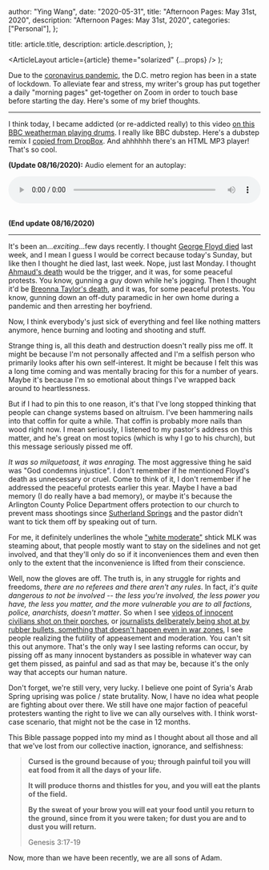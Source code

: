 
  author: "Ying Wang",
  date: "2020-05-31",
  title: "Afternoon Pages: May 31st, 2020",
  description: "Afternoon Pages: May 31st, 2020",
  categories: ["Personal"],
};

  title: article.title,
  description: article.description,
};

  <ArticleLayout article={article} theme="solarized" {...props} />
);

Due to the [coronavirus
pandemic](https://en.wikipedia.org/wiki/2019-20_coronavirus_pandemic), the D.C.
metro region has been in a state of lockdown. To alleviate fear and stress, my
writer's group has put together a daily "morning pages" get-together on Zoom in
order to touch base before starting the day. Here's some of my brief thoughts.

---

I think today, I became addicted (or re-addicted really) to this video [on this
BBC weatherman playing
drums](https://www.bbc.com/news/av/uk-england-manchester-52297848/weather-presenter-goes-viral-drumming-to-bbc-news-theme).
I really like BBC dubstep. Here's a dubstep remix I [copied from
DropBox](/music/posts/2020/05/31/bbc_dubstep.mp3). And ahhhhhh there's an HTML
MP3 player! That's so cool.

**(Update 08/16/2020):** Audio element for an autoplay:

<!-- https://stackoverflow.com/a/20179321/1497211 -->

<audio style="width: 100%; width: -moz-available; width: -webkit-fill-available; width: fill-available; max-width: 100%;" controls loop>
  <source src="/music/posts/2020/05/31/bbc_dubstep.mp3" type="audio/mpeg">
  Your browser does not support the audio element.
</audio>
<br/>
<br/>

**(End update 08/16/2020)**

---

It's been an..._exciting_...few days recently. I thought [George Floyd
died](https://en.wikipedia.org/wiki/Death_of_George_Floyd) last week, and I mean
I guess I would be correct because today's Sunday, but like then I thought he
died last, last week. Nope, just last Monday. I thought [Ahmaud's
death](https://en.wikipedia.org/wiki/Shooting_of_Ahmaud_Arbery) would be the
trigger, and it was, for some peaceful protests. You know, gunning a guy down
while he's jogging. Then I thought it'd be [Breonna Taylor's
death](https://en.wikipedia.org/wiki/Death_of_Breonna_Taylor), and it was, for
some peaceful protests. You know, gunning down an off-duty paramedic in her own
home during a pandemic and then arresting her boyfriend.

Now, I think everybody's just sick of everything and feel like nothing matters
anymore, hence burning and looting and shooting and stuff.

Strange thing is, all this death and destruction doesn't really piss me off. It
might be because I'm not personally affected and I'm a selfish person who
primarily looks after his own self-interest. It might be because I felt this was
a long time coming and was mentally bracing for this for a number of years.
Maybe it's because I'm so emotional about things I've wrapped back around to
heartlessness.

But if I had to pin this to one reason, it's that I've long stopped thinking
that people can change systems based on altruism. I've been hammering nails into
that coffin for quite a while. That coffin is probably more nails than wood
right now. I mean seriously, I listened to my pastor's address on this matter,
and he's great on most topics (which is why I go to his church), but this
message seriously pissed me off.

_It was so milquetoast, it was enraging._ The most aggressive thing he said was
"God condemns injustice". I don't remember if he mentioned Floyd's death as
unnecessary or cruel. Come to think of it, I don't remember if he addressed the
peaceful protests earlier this year. Maybe I have a bad memory (I do really have
a bad memory), or maybe it's because the Arlington County Police Department
offers protection to our church to prevent mass shootings since [Sutherland
Springs](https://en.wikipedia.org/wiki/Sutherland_Springs_church_shooting) and
the pastor didn't want to tick them off by speaking out of turn.

For me, it definitely underlines the whole ["white
moderate"](https://bennorton.com/mlk-on-white-moderates/) shtick MLK was
steaming about, that people mostly want to stay on the sidelines and not get
involved, and that they'll only do so if it inconveniences them and even then
only to the extent that the inconvenience is lifted from their conscience.

Well, now the gloves are off. The truth is, in any struggle for rights and
freedoms, _there are no referees and there aren't any rules_. In fact, _it's
quite dangerous to not be involved -- the less you're involved, the less power
you have, the less you matter, and the more vulnerable you are to all factions,
police, anarchists, doesn't matter_. So when I see [videos of innocent civilians
shot on their
porches](https://minnesota.cbslocal.com/video/4571653-video-appears-to-show-law-enforcement-shooting-paint-rounds-at-citizens-on-their-porch/),
or [journalists deliberately being shot at by rubber bullets, something that
doesn't happen even in war
zones](https://www.wave3.com/2020/05/29/lmpd-officer-fires-pepper-balls-wave-news-reporter-photographer-during-louisville-protest/),
I see people realizing the futility of appeasement and moderation. You can't sit
this out anymore. That's the only way I see lasting reforms can occur, by
pissing off as many innocent bystanders as possible in whatever way can get them
pissed, as painful and sad as that may be, because it's the only way that
accepts our human nature.

Don't forget, we're still very, very lucky. I believe one point of Syria's Arab
Spring uprising was police / state brutality. Now, I have no idea what people
are fighting about over there. We still have one major faction of peaceful
protesters wanting the right to live we can ally ourselves with. I think
worst-case scenario, that might not be the case in 12 months.

This Bible passage popped into my mind as I thought about all those and all that
we've lost from our collective inaction, ignorance, and selfishness:

> **Cursed is the ground because of you; through painful toil you will eat food
> from it all the days of your life.**
>
> **It will produce thorns and thistles for you, and you will eat the plants of
> the field.**
>
> **By the sweat of your brow you will eat your food until you return to the
> ground, since from it you were taken; for dust you are and to dust you will
> return.**
>
> Genesis 3:17-19

Now, more than we have been recently, we are all sons of Adam.
